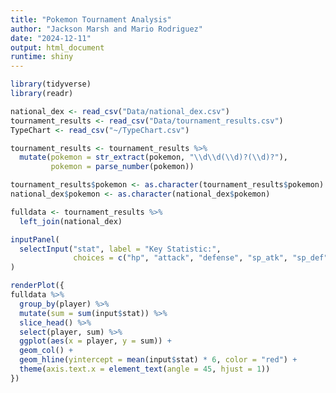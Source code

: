 ```yaml
---
title: "Pokemon Tournament Analysis"
author: "Jackson Marsh and Mario Rodriguez"
date: "2024-12-11"
output: html_document
runtime: shiny
---
```


```r
library(tidyverse)
library(readr)
```

```r
national_dex <- read_csv("Data/national_dex.csv")
tournament_results <- read_csv("Data/tournament_results.csv")
TypeChart <- read_csv("~/TypeChart.csv")
```


```r
tournament_results <- tournament_results %>%
  mutate(pokemon = str_extract(pokemon, "\\d\\d(\\d)?(\\d)?"), 
         pokemon = parse_number(pokemon))
```

```r
tournament_results$pokemon <- as.character(tournament_results$pokemon)
national_dex$pokemon <- as.character(national_dex$pokemon)
```


```r
fulldata <- tournament_results %>%
  left_join(national_dex)
```

```r
inputPanel(
  selectInput("stat", label = "Key Statistic:",
              choices = c("hp", "attack", "defense", "sp_atk", "sp_def", "speed"), selected = "hp")
)

renderPlot({
fulldata %>%
  group_by(player) %>%
  mutate(sum = sum(input$stat)) %>%
  slice_head() %>%
  select(player, sum) %>%
  ggplot(aes(x = player, y = sum)) + 
  geom_col() + 
  geom_hline(yintercept = mean(input$stat) * 6, color = "red") + 
  theme(axis.text.x = element_text(angle = 45, hjust = 1))  
})
```

```r

```

